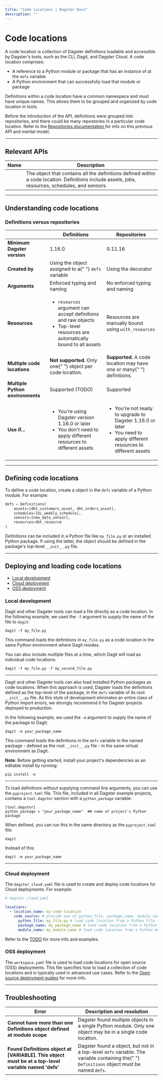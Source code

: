 ```yaml
---
title: "Code locations | Dagster Docs"
description: ""
---
```


# Code locations

A code location is collection of Dagster definitions loadable and accessible by Dagster's tools, such as the CLI, Dagit, and Dagster Cloud. A code location comprises:

- A reference to a Python module or package that has an instance of <PyObject object="Definitions" /> at the `defs` variable
- A Python environment that can successfully load that module or package

Definitions within a code location have a common namespace and must have unique names. This allows them to be grouped and organized by code location in tools.

<Note>
  Before the introduction of the <PyObject object="Definitions" />
  API, definitions were grouped into repositories, and there could be many repostories
  in a particular code location. Refer to the <a href="/concepts/repositories-workspaces/repositories">
    Repositories documentation
  </a> for info on this previous API and mental model.
</Note>

---

## Relevant APIs

| Name                              | Description                                                                                                                                       |
| --------------------------------- | ------------------------------------------------------------------------------------------------------------------------------------------------- |
| <PyObject object="Definitions" /> | The object that contains all the definitions defined within a code location. Definitions include assets, jobs, resources, schedules, and sensors. |

---

## Understanding code locations

### Definitions versus repositories

<table
  className="table"
  style={{
    width: "100%",
  }}
>
  <thead>
    <tr>
      <th></th>
      <th
        style={{
          width: "40%",
        }}
      >
        Definitions
      </th>
      <th
        style={{
          width: "40%",
        }}
      >
        Repositories
      </th>
    </tr>
  </thead>
  <tbody>
    <tr>
      <td>
        <strong>Minimum Dagster version</strong>
      </td>
      <td>1.16.0</td>
      <td>0.11.16</td>
    </tr>
    <tr>
      <td>
        <strong>Created by</strong>
      </td>
      <td>
        Using the <PyObject object="Definitions" /> object assigned to a{" "}
        <code>defs</code> variable
      </td>
      <td>
        Using the <PyObject object="repository" decorator /> decorator
      </td>
    </tr>
    <tr>
      <td>
        <strong>Arguments</strong>
      </td>
      <td>Enforced typing and naming</td>
      <td>No enforced typing and naming</td>
    </tr>
    <tr>
      <td>
        <strong>Resources</strong>
      </td>
      <td>
        <ul
          style={{
            marginTop: "0px",
          }}
        >
          <li
            style={{
              marginTop: "0px",
            }}
          >
            <code>resources</code> argument can accept definitions and raw
            objects
          </li>
          <li>Top-level resources are automatically bound to all assets</li>
        </ul>
      </td>
      <td>
        Resources are manually bound using <code>with_resources</code>
      </td>
    </tr>
    <tr>
      <td>
        <strong>Multiple code locations</strong>
      </td>
      <td>
        <strong>Not supported.</strong> Only one{" "}
        <PyObject object="Definitions" /> object per code location.
      </td>
      <td>
        <strong>Supported.</strong> A code location may have one or many{" "}
        <PyObject object="repository" decorator /> definitions.
      </td>
    </tr>
    <tr>
      <td>
        <strong>Multiple Python environments</strong>
      </td>
      <td>Supported (TODO)</td>
      <td>Supported</td>
    </tr>
    <tr>
      <td>
        <strong>Use if...</strong>
      </td>
      <td>
        <ul
          style={{
            marginTop: "0px",
          }}
        >
          <li
            style={{
              marginTop: "0px",
            }}
          >
            You're using Dagster version 1.16.0 or later
          </li>
          <li>
            You don't need to apply different resources to different assets
          </li>
        </ul>
      </td>
      <td>
        <ul
          style={{
            marginTop: "0px",
          }}
        >
          <li
            style={{
              marginTop: "0px",
            }}
          >
            You're not ready to upgrade to Dagster 1.16.0 or later
          </li>
          <li>You need to apply different resources to different assets</li>
        </ul>
      </td>
    </tr>
  </tbody>
</table>

---

## Defining code locations

To define a code location, create a <PyObject object="Definitions"/> object in the `defs` variable of a Python module. For example:

```python
defs = Definitions(
    assets=[dbt_customers_asset, dbt_orders_asset],
    schedules=[bi_weekly_schedule],
    sensors=[new_data_sensor],
    resources=dbt_resource
)
```

Definitions can be included in a Python file like `my_file.py` or an installed Python package. If using the latter, the <PyObject object="Definitions"/> object should be defined in the package's top-level `__init__.py` file.

---

## Deploying and loading code locations

- [Local development](#local-development)
- [Cloud deployment](#cloud-deployment)
- [OSS deployment](#oss-deployment)

### Local development

<TabGroup>
    <TabItem name="From a file">

Dagit and other Dagster tools can load a file directly as a code location. In the following example, we used the `-f` argument to supply the name of the file to `dagit`:

```shell
dagit -f my_file.py
```

This command loads the definitions in `my_file.py` as a code location in the same Python environment where Dagit resides.

You can also include multiple files at a time, which Dagit will load as individual code locations:

```shell
dagit -f my_file.py -f my_second_file.py
```

---

</TabItem>
<TabItem name="From an installed package">

Dagit and other Dagster tools can also load installed Python packages as code locations. When this approach is used, Dagster loads the definitions defined as the top-level of the package, in the `defs` variable of its root `__init__.py` file. As this style of development eliminates an entire class of Python import errors, we strongly recommend it for Dagster projects deployed to production.

In the following example, we used the `-m` argument to supply the name of the package to Dagit:

```shell
dagit -m your_package_name
```

This command loads the definitions in the `defs` variable in the named package - defined as the root `__init__.py` file - in the same virtual environment as Dagit.

**Note**: Before getting started, install your project's dependencies as an editable install by running:

```shell
pip install -e
```

---

</TabItem>
<TabItem name="Without command line arguments">

To load definitions without supplying command line arguments, you can use the `pyproject.toml` file. This file, included in all Dagster example projects, contains a `tool.dagster` section with a `python_package` variable:

```shell
[tool.dagster]
python_package = "your_package_name"  ## name of project's Python package
```

When defined, you can run this in the same directory as the `pyproject.toml` file:

```shell
dagit
```

Instead of this:

```shell
dagit -m your_package_name
```

---

</TabItem>
</TabGroup>

### Cloud deployment

The `dagster_cloud.yaml` file is used to create and deploy code locations for Cloud deployments. For example:

```yaml
# dagster_cloud.yaml

locations:
  - location_name: my-code-location
    code_source: # provide one of python_file, package_name, module_name
      python_file: my_file.py # load code location from a Python file
      package_name: my_package_name # load code location from a Python package
      module_name: my_module_name # load code location from a Python module
```

Refer to the [TODO]() for more info and examples.

### OSS deployment

The `workspace.yaml` file is used to load code locations for open source (OSS) deployments. This file specifies how to load a collection of code locations and is typically used in advanced use cases. Refer to the [Open source deployment guides](/deployment/guides) for more info.

---

## Troubleshooting

<table
  className="table"
  style={{
    width: "100%",
  }}
>
  <thead>
    <tr>
      <th
        style={{
          width: "30%",
        }}
      >
        Error
      </th>
      <th>Description and resolution</th>
    </tr>
  </thead>
  <tbody>
    <tr>
      <td>
        <strong>
          Cannot have more than one Definitions object defined at module scope
        </strong>
      </td>
      <td>
        Dagster found multiple <PyObject object="Definitions" /> objects in a
        single Python module. Only one <PyObject object="Definitions" /> object
        may be in a single code location.
      </td>
    </tr>
    <tr>
      <td>
        <strong>
          Found Definitions object at [VARIABLE]. This object must be at a
          top-level variable named 'defs'
        </strong>
      </td>
      <td>
        Dagster found a <PyObject object="Definitions" /> object, but not in a
        top-level <code>defs</code> variable. The variable containing the{" "}
        <code>Definitions</code> object must be named <code>defs</code>.
      </td>
    </tr>
  </tbody>
</table>
